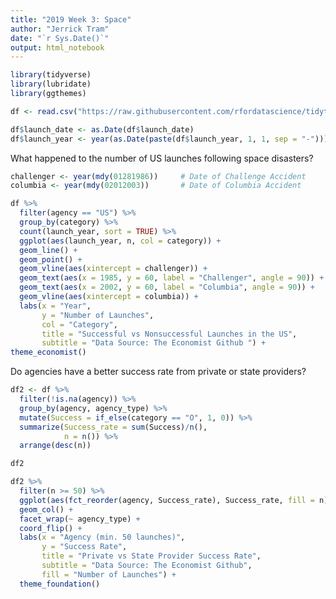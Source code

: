 ---
title: "2019 Week 3: Space"
author: "Jerrick Tram"
date: "`r Sys.Date()`"
output: html_notebook
---

```{r message = FALSE, results = FALSE}
library(tidyverse)
library(lubridate)
library(ggthemes)

df <- read.csv("https://raw.githubusercontent.com/rfordatascience/tidytuesday/master/data/2019/2019-01-15/launches.csv")

df$launch_date <- as.Date(df$launch_date)
df$launch_year <- year(as.Date(paste(df$launch_year, 1, 1, sep = "-")))
```

What happened to the number of US launches following space disasters?

```{r}
challenger <- year(mdy(01281986))     # Date of Challenge Accident
columbia <- year(mdy(02012003))       # Date of Columbia Accident

df %>% 
  filter(agency == "US") %>% 
  group_by(category) %>% 
  count(launch_year, sort = TRUE) %>% 
  ggplot(aes(launch_year, n, col = category)) + 
  geom_line() +
  geom_point() +
  geom_vline(aes(xintercept = challenger)) +
  geom_text(aes(x = 1985, y = 60, label = "Challenger", angle = 90)) +
  geom_text(aes(x = 2002, y = 60, label = "Columbia", angle = 90)) +
  geom_vline(aes(xintercept = columbia)) +
  labs(x = "Year",
       y = "Number of Launches",
       col = "Category",
       title = "Successful vs Nonsuccessful Launches in the US",
       subtitle = "Data Source: The Economist Github ") +
theme_economist()
```

Do agencies have a better success rate from private or state providers?

```{r}
df2 <- df %>% 
  filter(!is.na(agency)) %>% 
  group_by(agency, agency_type) %>% 
  mutate(Success = if_else(category == "O", 1, 0)) %>% 
  summarize(Success_rate = sum(Success)/n(),
            n = n()) %>% 
  arrange(desc(n))

df2
```

```{r}
df2 %>% 
  filter(n >= 50) %>% 
  ggplot(aes(fct_reorder(agency, Success_rate), Success_rate, fill = n)) +
  geom_col() +
  facet_wrap(~ agency_type) + 
  coord_flip() + 
  labs(x = "Agency (min. 50 launches)",
       y = "Success Rate",
       title = "Private vs State Provider Success Rate",
       subtitle = "Data Source: The Economist Github",
       fill = "Number of Launches") +
  theme_foundation()
```